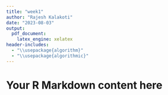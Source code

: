 ```yaml
---
title: "week1"
author: "Rajesh Kalakoti"
date: "2023-08-03"
output:
  pdf_document:
    latex_engine: xelatex
header-includes:
  - "\\usepackage{algorithm}"
  - "\\usepackage{algorithmic}"
---
```


# Your R Markdown content here


\begin{algorithm}[!htb]
\caption{Example Algorithm}
\begin{algorithmic}[1]
\REQUIRE $n \geq 0$
\ENSURE $y = x^n$
\STATE $y \leftarrow 1$
\FOR{$i = 1$ to $n$}
\STATE $y \leftarrow y \times x$
\ENDFOR
\RETURN $y$
\end{algorithmic}
\end{algorithm}
